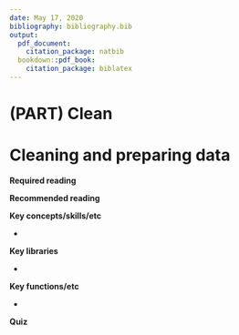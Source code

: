 ```yaml
---
date: May 17, 2020
bibliography: bibliography.bib
output:
  pdf_document:
    citation_package: natbib
  bookdown::pdf_book:
    citation_package: biblatex
---
```


# (PART) Clean {-}

# Cleaning and preparing data

**Required reading**


**Recommended reading**



**Key concepts/skills/etc**

- 

**Key libraries**

- 

**Key functions/etc**

- 


**Quiz**



<!-- Please consider Lee, 2018, 'Ten simple rules for documenting scientific software' and match the following. -->

<!-- Beaumont, Jean-François, 2020, ‘Are probability surveys bound to disappear for the production of official statistics?’ -->
<!-- Cohn, Nate, 2016, ‘We Gave Four Good Pollsters the Same Raw Data. They Had Four Different Results’ -->
<!-- Gelman, Andrew, 2019, 'Model Building and expansion for golf putting' -->
<!-- Hanretty, Chris, 2019, ‘An introduction to multilevel regression and post-stratification for estimating constituency opinion’ -->
<!-- Hillygus, D. Sunshine, 2011, ‘The evolution of election polling in the United States’ -->
<!-- Kennedy, Lauren, and Andrew Gelman, 2019, ‘Know your population and know your model: Using model-based regression and poststratification to generalize findings beyond the observed sample’ -->
<!-- Kennedy, Lauren, Katharine Khanna, Dan Simpson, and Andrew Gelman, 2020 'Using sex and gender in survey adjustment'. -->
<!-- Lee, Benjamin, 2018, 'Ten simple rules for documenting scientific software' -->
<!-- Nelder, John A., 1999, ‘From Statistics to Statistical Science’ -->
<!--  (Links to an external site.)Wang, Wei, David Rothschild, Sharad Goel, and Andrew Gelman, 2015, 'Forecasting elections with non-representative polls'.  -->
